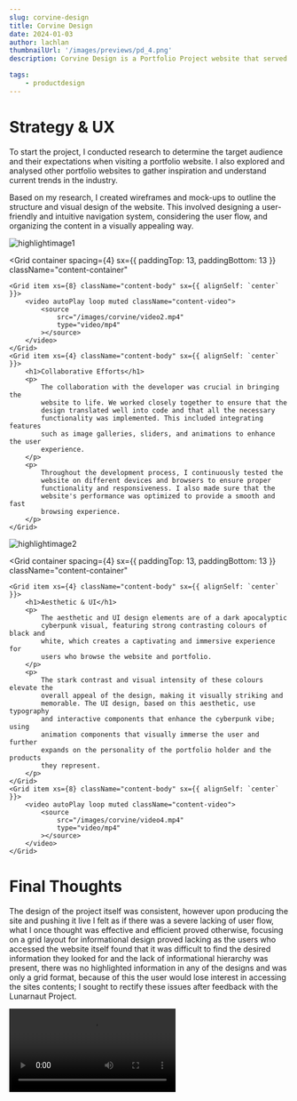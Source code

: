 ```yaml
---
slug: corvine-design
title: Corvine Design
date: 2024-01-03
author: lachlan
thumbnailUrl: '/images/previews/pd_4.png'
description: Corvine Design is a Portfolio Project website that served as a prototype iteration of the late Lunarnaut Project, the project itself served as a portfolio website to feature varying assets and components used in multiple digital fields of Graphic Design, Digital Illustration and Product Design and was created in collaboration with a Developer to produce and develop the website into completion.

tags:
    - productdesign
---
```


<div className="centered">
<h1>Strategy & UX</h1>

<p>
    To start the project, I conducted research to determine the target audience
    and their expectations when visiting a portfolio website. I also explored
    and analysed other portfolio websites to gather inspiration and understand
    current trends in the industry.
</p>

<p>
    Based on my research, I created wireframes and mock-ups to outline the
    structure and visual design of the website. This involved designing a
    user-friendly and intuitive navigation system, considering the user flow,
    and organizing the content in a visually appealing way.
</p>

</div>

![highlightimage1](/images/corvine/image1.png)

<Grid
    container
    spacing={4}
    sx={{ paddingTop: 13, paddingBottom: 13 }}
    className="content-container"
>
    <Grid item xs={8} className="content-body" sx={{ alignSelf: `center` }}>
        <video autoPlay loop muted className="content-video">
            <source
                src="/images/corvine/video2.mp4"
                type="video/mp4"
            ></source>
        </video>
    </Grid>
    <Grid item xs={4} className="content-body" sx={{ alignSelf: `center` }}>
        <h1>Collaborative Efforts</h1>
        <p>
            The collaboration with the developer was crucial in bringing the
            website to life. We worked closely together to ensure that the
            design translated well into code and that all the necessary
            functionality was implemented. This included integrating features
            such as image galleries, sliders, and animations to enhance the user
            experience.
        </p>
        <p>
            Throughout the development process, I continuously tested the
            website on different devices and browsers to ensure proper
            functionality and responsiveness. I also made sure that the
            website's performance was optimized to provide a smooth and fast
            browsing experience.
        </p>
    </Grid>
</Grid>

![highlightimage2](/images/corvine/image3.png)

<Grid
    container
    spacing={4}
    sx={{ paddingTop: 13, paddingBottom: 13 }}
    className="content-container"
>
    <Grid item xs={4} className="content-body" sx={{ alignSelf: `center` }}>
        <h1>Aesthetic & UI</h1>
        <p>
            The aesthetic and UI design elements are of a dark apocalyptic
            cyberpunk visual, featuring strong contrasting colours of black and
            white, which creates a captivating and immersive experience for
            users who browse the website and portfolio.
        </p>
        <p>
            The stark contrast and visual intensity of these colours elevate the
            overall appeal of the design, making it visually striking and
            memorable. The UI design, based on this aesthetic, use typography
            and interactive components that enhance the cyberpunk vibe; using
            animation components that visually immerse the user and further
            expands on the personality of the portfolio holder and the products
            they represent.
        </p>
    </Grid>
    <Grid item xs={8} className="content-body" sx={{ alignSelf: `center` }}>
        <video autoPlay loop muted className="content-video">
            <source
                src="/images/corvine/video4.mp4"
                type="video/mp4"
            ></source>
        </video>
    </Grid>
</Grid>

<div className="centered">
    <h1>Final Thoughts</h1>
    <p>
        The design of the project itself was consistent, however upon producing
        the site and pushing it live I felt as if there was a severe lacking of
        user flow, what I once thought was effective and efficient proved
        otherwise, focusing on a grid layout for informational design proved
        lacking as the users who accessed the website itself found that it was
        difficult to find the desired information they looked for and the lack
        of informational hierarchy was present, there was no highlighted
        information in any of the designs and was only a grid format, because of
        this the user would lose interest in accessing the sites contents; I
        sought to rectify these issues after feedback with the Lunarnaut
        Project.
    </p>
</div>

<video controls className="content-video">
    <source src="/images/corvine/video5.mp4" type="video/mp4"></source>
</video>
